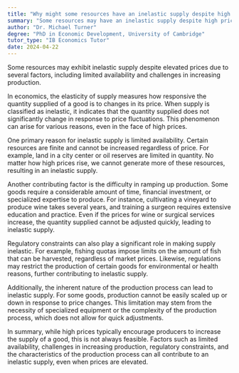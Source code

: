 ```yaml
---
title: "Why might some resources have an inelastic supply despite high prices?"
summary: "Some resources may have an inelastic supply despite high prices due to limited availability or difficulty in increasing production."
author: "Dr. Michael Turner"
degree: "PhD in Economic Development, University of Cambridge"
tutor_type: "IB Economics Tutor"
date: 2024-04-22
---
```


Some resources may exhibit inelastic supply despite elevated prices due to several factors, including limited availability and challenges in increasing production.

In economics, the elasticity of supply measures how responsive the quantity supplied of a good is to changes in its price. When supply is classified as inelastic, it indicates that the quantity supplied does not significantly change in response to price fluctuations. This phenomenon can arise for various reasons, even in the face of high prices.

One primary reason for inelastic supply is limited availability. Certain resources are finite and cannot be increased regardless of price. For example, land in a city center or oil reserves are limited in quantity. No matter how high prices rise, we cannot generate more of these resources, resulting in an inelastic supply.

Another contributing factor is the difficulty in ramping up production. Some goods require a considerable amount of time, financial investment, or specialized expertise to produce. For instance, cultivating a vineyard to produce wine takes several years, and training a surgeon requires extensive education and practice. Even if the prices for wine or surgical services increase, the quantity supplied cannot be adjusted quickly, leading to inelastic supply.

Regulatory constraints can also play a significant role in making supply inelastic. For example, fishing quotas impose limits on the amount of fish that can be harvested, regardless of market prices. Likewise, regulations may restrict the production of certain goods for environmental or health reasons, further contributing to inelastic supply.

Additionally, the inherent nature of the production process can lead to inelastic supply. For some goods, production cannot be easily scaled up or down in response to price changes. This limitation may stem from the necessity of specialized equipment or the complexity of the production process, which does not allow for quick adjustments.

In summary, while high prices typically encourage producers to increase the supply of a good, this is not always feasible. Factors such as limited availability, challenges in increasing production, regulatory constraints, and the characteristics of the production process can all contribute to an inelastic supply, even when prices are elevated.
    